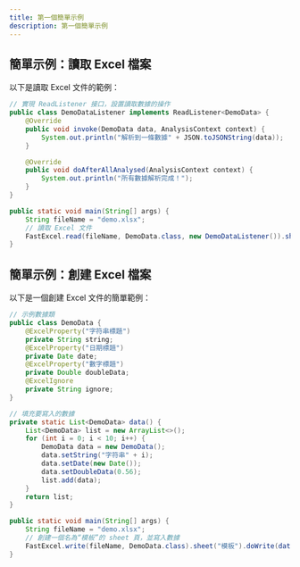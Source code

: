 ```yaml
---
title: 第一個簡單示例
description: 第一個簡單示例
---
```



## 簡單示例：讀取 Excel 檔案

以下是讀取 Excel 文件的範例：
```java
// 實現 ReadListener 接口，設置讀取數據的操作
public class DemoDataListener implements ReadListener<DemoData> {
    @Override
    public void invoke(DemoData data, AnalysisContext context) {
        System.out.println("解析到一條數據" + JSON.toJSONString(data));
    }

    @Override
    public void doAfterAllAnalysed(AnalysisContext context) {
        System.out.println("所有數據解析完成！");
    }
}

public static void main(String[] args) {
    String fileName = "demo.xlsx";
    // 讀取 Excel 文件
    FastExcel.read(fileName, DemoData.class, new DemoDataListener()).sheet().doRead();
}
```

## 簡單示例：創建 Excel 檔案

以下是一個創建 Excel 文件的簡單範例：
```java
// 示例數據類
public class DemoData {
    @ExcelProperty("字符串標題")
    private String string;
    @ExcelProperty("日期標題")
    private Date date;
    @ExcelProperty("數字標題")
    private Double doubleData;
    @ExcelIgnore
    private String ignore;
}

// 填充要寫入的數據
private static List<DemoData> data() {
    List<DemoData> list = new ArrayList<>();
    for (int i = 0; i < 10; i++) {
        DemoData data = new DemoData();
        data.setString("字符串" + i);
        data.setDate(new Date());
        data.setDoubleData(0.56);
        list.add(data);
    }
    return list;
}

public static void main(String[] args) {
    String fileName = "demo.xlsx";
    // 創建一個名為“模板”的 sheet 頁，並寫入數據
    FastExcel.write(fileName, DemoData.class).sheet("模板").doWrite(data());
}
```